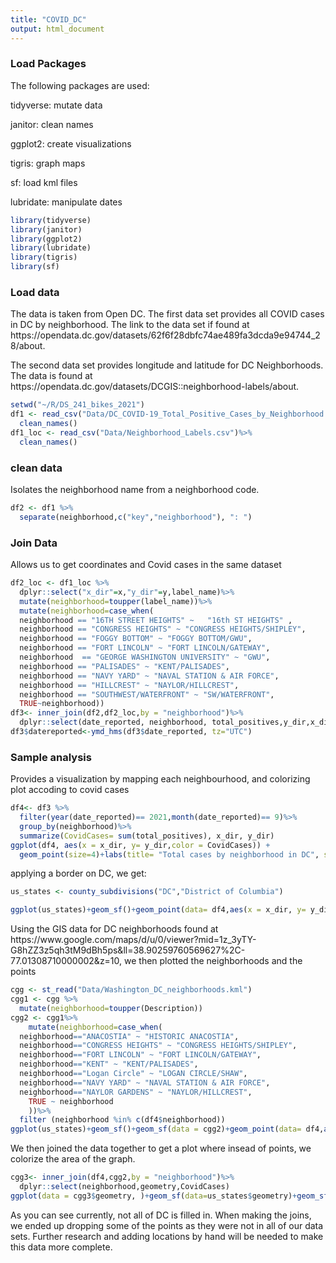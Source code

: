 ```yaml
---
title: "COVID_DC"
output: html_document
---
```



### Load Packages
The following packages are used: 

tidyverse: mutate data

janitor: clean names

ggplot2: create visualizations

tigris: graph maps 

sf: load kml files

lubridate: manipulate dates

```r
library(tidyverse) 
library(janitor)
library(ggplot2)
library(lubridate)
library(tigris)  
library(sf)
```


### Load data
The data is taken from Open DC. The first data set provides all COVID cases in DC by neighborhood. The link to the data set if found at https://opendata.dc.gov/datasets/62f6f28dbfc74ae489fa3dcda9e94744_28/about.

The second data set provides longitude and latitude for DC Neighborhoods. The data is found at https://opendata.dc.gov/datasets/DCGIS::neighborhood-labels/about.

```r
setwd("~/R/DS_241_bikes_2021")
df1 <- read_csv("Data/DC_COVID-19_Total_Positive_Cases_by_Neighborhood.csv")%>%
  clean_names()
df1_loc <- read_csv("Data/Neighborhood_Labels.csv")%>% 
  clean_names()
```

### clean data

Isolates the neighborhood name from a neighborhood code.
```r
df2 <- df1 %>%
  separate(neighborhood,c("key","neighborhood"), ": ")
```

### Join Data

Allows us to get coordinates and Covid cases in the same dataset
```r
df2_loc <- df1_loc %>%
  dplyr::select("x_dir"=x,"y_dir"=y,label_name)%>%
  mutate(neighborhood=toupper(label_name))%>%
  mutate(neighborhood=case_when(
  neighborhood == "16TH STREET HEIGHTS" ~ 	"16th ST HEIGHTS" ,
  neighborhood == "CONGRESS HEIGHTS" ~ "CONGRESS HEIGHTS/SHIPLEY",     #missing DC medical center, georgetown east, national mall, south columbia heights, stadium armory, U st/pleasant, union station
  neighborhood == "FOGGY BOTTOM" ~ "FOGGY BOTTOM/GWU",
  neighborhood == "FORT LINCOLN" ~ "FORT LINCOLN/GATEWAY",
  neighborhood  == "GEORGE WASHINGTON UNIVERSITY" ~ "GWU",
  neighborhood == "PALISADES" ~ "KENT/PALISADES",
  neighborhood == "NAVY YARD" ~ "NAVAL STATION & AIR FORCE",
  neighborhood == "HILLCREST" ~ "NAYLOR/HILLCREST",
  neighborhood == "SOUTHWEST/WATERFRONT" ~ "SW/WATERFRONT",
  TRUE~neighborhood))
df3<- inner_join(df2,df2_loc,by = "neighborhood")%>%
  dplyr::select(date_reported, neighborhood, total_positives,y_dir,x_dir)
df3$datereported<-ymd_hms(df3$date_reported, tz="UTC")
```

### Sample analysis
Provides a visualization by mapping each neighbourhood, and colorizing plot accoding to covid cases 
```r
df4<- df3 %>%
  filter(year(date_reported)== 2021,month(date_reported)== 9)%>%
  group_by(neighborhood)%>%
  summarize(CovidCases= sum(total_positives), x_dir, y_dir)
ggplot(df4, aes(x = x_dir, y= y_dir,color = CovidCases)) + 
  geom_point(size=4)+labs(title= "Total cases by neighborhood in DC", subtitle = "September 2021")+ xlab("latitude")+ylab("latitude")
```
applying a border on DC, we get:

```r
us_states <- county_subdivisions("DC","District of Columbia")

ggplot(us_states)+geom_sf()+geom_point(data= df4,aes(x = x_dir, y= y_dir, color= CovidCases))

```


Using the GIS data for DC neighborhoods found at https://www.google.com/maps/d/u/0/viewer?mid=1z_3yTY-G8hZZ3z5qh3tM9dBh5ps&ll=38.90259760569627%2C-77.01308710000002&z=10, we then plotted the neighborhoods and the points

```r
cgg <- st_read("Data/Washington_DC_neighborhoods.kml")
cgg1 <- cgg %>%
  mutate(neighborhood=toupper(Description))
cgg2 <- cgg1%>%
    mutate(neighborhood=case_when(
  neighborhood=="ANACOSTIA" ~ "HISTORIC ANACOSTIA",
  neighborhood=="CONGRESS HEIGHTS" ~ "CONGRESS HEIGHTS/SHIPLEY",
  neighborhood=="FORT LINCOLN" ~ "FORT LINCOLN/GATEWAY",
  neighborhood=="KENT" ~ "KENT/PALISADES",
  neighborhood=="Logan Circle" ~ "LOGAN CIRCLE/SHAW",
  neighborhood=="NAVY YARD" ~ "NAVAL STATION & AIR FORCE",
  neighborhood=="NAYLOR GARDENS" ~ "NAYLOR/HILLCREST",
    TRUE ~ neighborhood
    ))%>%
  filter (neighborhood %in% c(df4$neighborhood))
ggplot(us_states)+geom_sf()+geom_sf(data = cgg2)+geom_point(data= df4,aes(x = x_dir, y= y_dir, color= CovidCases))
```
We then joined the data together to get a plot where insead of points, we colorize the area of the graph.

```r
cgg3<- inner_join(df4,cgg2,by = "neighborhood")%>%
  dplyr::select(neighborhood,geometry,CovidCases)
ggplot(data = cgg3$geometry, )+geom_sf(data=us_states$geometry)+geom_sf(aes(fill=cgg3$CovidCases))

```

As you can see currently, not all of DC is filled in. When making the joins, we ended up dropping some of the points as they were not in all of our data sets. Further research and adding locations by hand will be needed to make this data more complete.